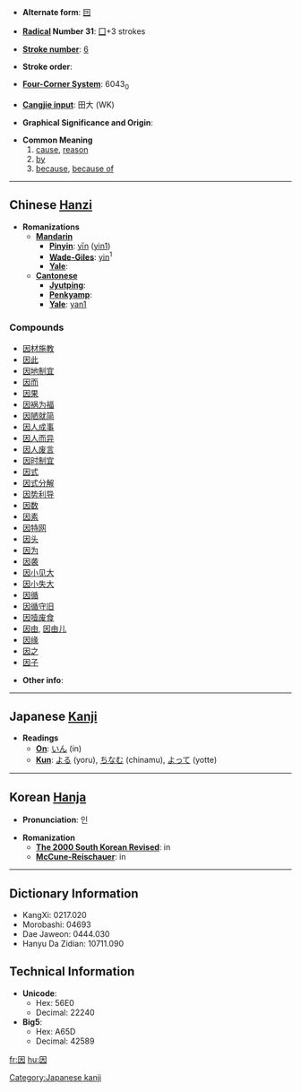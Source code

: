 * '''Alternate form''': [[囙]]

* '''[[Wiktionary:Chinese radical index| Radical]] Number 31''': [[Wiktionary:Chinese radical index 囗|囗]]+3 strokes

* '''[[Wiktionary:Chinese total strokes index|Stroke number]]''': [[Wiktionary:Chinese total strokes index 6|6]]

* '''Stroke order''': 

* '''[[Wiktionary:Chinese four corner index|Four-Corner System]]''': 6043<sub>0</sub>

* '''[[Wiktionary:Chinese Cangjie index|Cangjie input]]''': 田大 (WK)

* '''Graphical Significance and Origin''': 

* '''Common Meaning'''
*#[[cause]], [[reason]]
*# [[by]]
*# [[because]], [[because of]]

----

== Chinese [[Hanzi]] ==

* '''Romanizations'''
** '''[[Mandarin]]'''
*** '''[[Pinyin]]''': [[yīn]] ([[yin1]])
*** '''[[Wade-Giles]]''': [[yin]]<sup>1</sup>
*** '''[[Yale]]''': 
** '''[[Cantonese]]'''
*** '''[[Jyutping]]''':
*** '''[[Penkyamp]]''': 
*** '''[[Yale]]''': [[yan1]]

===Compounds===
*[[因材施教]]
*[[因此]]
*[[因地制宜]]
*[[因而]]
*[[因果]]
*[[因祸为福]]
*[[因陋就简]]
*[[因人成事]]
*[[因人而异]]
*[[因人废言]]
*[[因时制宜]]
*[[因式]]
*[[因式分解]]
*[[因势利导]]
*[[因数]]
*[[因素]]
*[[因特网]]
*[[因头]]
*[[因为]]
*[[因袭]]
*[[因小见大]]
*[[因小失大]]
*[[因循]]
*[[因循守旧]]
*[[因噎废食]]
*[[因由]], [[因由儿]]
*[[因缘]]
*[[因之]]
*[[因子]]

* '''Other info''': 

----

== Japanese [[Kanji]] ==

* '''Readings'''
** '''[[On]]''': [[いん]] (in)
** '''[[Kun]]''': [[よる]] (yoru), [[ちなむ]] (chinamu), [[よって]] (yotte)

[[Category:Japanese kanji]]
----

== Korean [[Hanja]] ==

* '''Pronunciation''': 인

* '''Romanization'''
** '''[[The 2000 South Korean Revised Romanization|The 2000 South Korean Revised]]''': in
** '''[[McCune-Reischauer]]''': in

----

== Dictionary Information ==

* KangXi: 0217.020
* Morobashi: 04693
* Dae Jaweon: 0444.030
* Hanyu Da Zidian: 10711.090

== Technical Information ==

* '''Unicode''':
** Hex: 56E0
** Decimal: 22240
* '''Big5''':
** Hex: A65D
** Decimal: 42589

[[fr:因]]
[[hu:因]]